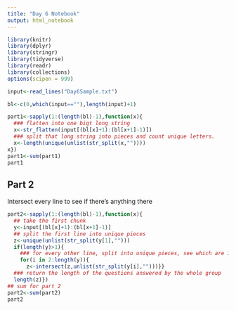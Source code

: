 ```yaml
---
title: "Day 6 Notebook"
output: html_notebook
---
```


```r
library(knitr)
library(dplyr)
library(stringr)
library(tidyverse)
library(readr)
library(collections)
options(scipen = 999)
```

```r
input<-read_lines("Day6Sample.txt")

```

```r
bl<-c(0,which(input==""),length(input)+1)

part1<-sapply(1:(length(bl)-1),function(x){
  ### flatten into one bigt long string
  x<-str_flatten(input[(bl[x]+1):(bl[x+1]-1)])
  ### split that long string into pieces and count unique letters.
  x<-length(unique(unlist(str_split(x,""))))
x})
part1<-sum(part1)
part1
```

## Part 2

Intersect every line to see if there's anything there
```r
part2<-sapply(1:(length(bl)-1),function(x){
  ## take the first chunk
  y<-input[(bl[x]+1):(bl[x+1]-1)]
  ## split the first line into unique pieces
  z<-unique(unlist(str_split(y[1],"")))
  if(length(y)>1){
    ### for every other line, split into unique pieces, see which are in the previous group
    for(i in 2:length(y)){
      z<-intersect(z,unlist(str_split(y[i],"")))}}
  ### return the length of the questions answered by the whole group 
  length(z)})
## sum for part 2
part2<-sum(part2)
part2
```

